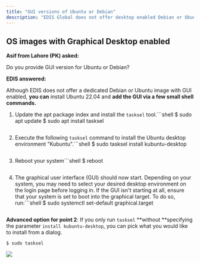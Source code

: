 ```yaml
---
title: "GUI versions of Ubuntu or Debian"
description: "EDIS Global does not offer desktop enabled Debian or Ubuntu images, but users can install Ubuntu 22.04 and enable the GUI via a few shell commands."
---
```


## OS images with Graphical Desktop enabled

**Asif from Lahore (PK) asked:**

Do you provide GUI version for Ubuntu or Debian?

**EDIS answered:**

Although EDIS does not offer a dedicated Debian or Ubuntu image with GUI enabled, **you can** install Ubuntu 22.04 and **add the GUI via a few small shell commands.**

1. Update the apt package index and install the `tasksel` tool.```shell
   $ sudo apt update
   $ sudo apt install tasksel
   ```

2. Execute the following `tasksel` command to install the Ubuntu desktop environment "Kubuntu".```shell
   $ sudo tasksel install kubuntu-desktop
   ```

3. Reboot your system```shell
   $ reboot
   ```

4. The graphical user interface (GUI) should now start. Depending on your system, you may need to select your desired desktop environment on the login page before logging in. If the GUI isn't starting at all, ensure that your system is set to boot into the graphical target. To do so, run:```shell
   $ sudo systemctl set-default graphical.target
   ```

**Advanced option for point 2**: If you only run `tasksel` \*\*without \*\*specifying the parameter `install kubuntu-desktop`, you can pick what you would like to install from a dialog.

```shell
$ sudo tasksel
```

![](/assets/tasksel_ubuntu_debian_eb743512d0.png)